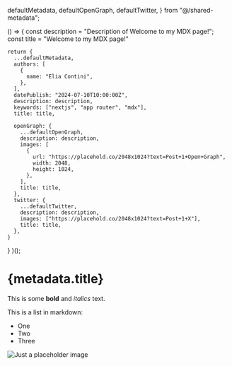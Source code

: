 
  defaultMetadata,
  defaultOpenGraph,
  defaultTwitter,
} from "@/shared-metadata";

  () => {
    const description = "Description of Welcome to my MDX page!";
    const title = "Welcome to my MDX page!"

    return {
      ...defaultMetadata,
      authors: [
        {
          name: "Elia Contini",
        },
      ],
      datePublish: "2024-07-10T10:00:00Z",
      description: description,
      keywords: ["nextjs", "app router", "mdx"],
      title: title,

      openGraph: {
        ...defaultOpenGraph,
        description: description,
        images: [
          {
            url: "https://placehold.co/2048x1024?text=Post+1+Open+Graph",
            width: 2048,
            height: 1024,
          },
        ],
        title: title,
      },
      twitter: {
        ...defaultTwitter,
        description: description,
        images: ["https://placehold.co/2048x1024?text=Post+1+X"],
        title: title,
      },
    }
  }
)();

# {metadata.title}

<FormatDate date={metadata.datePublish} />

This is some **bold** and _italics_ text.

This is a list in markdown:

- One
- Two
- Three

<Image src={placeholder} alt="Just a placeholder image" />
